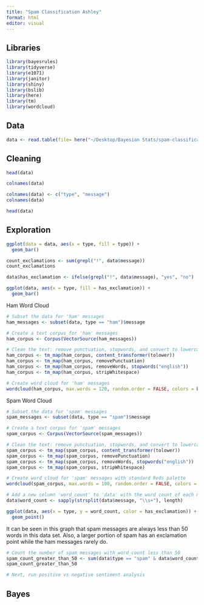 ```yaml
---
title: "Spam Classification Ashley"
format: html
editor: visual
---
```


## Libraries

```r
library(bayesrules)
library(tidyverse)
library(e1071)
library(janitor)
library(shiny)
library(bslib)
library(here)
library(tm)
library(wordcloud)
```

## Data

```r
data <- read.table(file= here("~/Desktop/Bayesian Stats/spam-classification-shiny-app/SMSSpamCollection"), sep="\t", quote="", comment.char="")
```

## Cleaning

```r
head(data)
```

```r
colnames(data)
```

```r
colnames(data) <- c("type", "message")
colnames(data)
```

```r
head(data)
```

## Exploration

```r
ggplot(data = data, aes(x = type, fill = type)) + 
  geom_bar()
```

```r
count_exclamations <- sum(grepl("!", data$message))
count_exclamations
```

```r
data$has_exclamation <- ifelse(grepl("!", data$message), "yes", "no")
```

```r
ggplot(data, aes(x = type, fill = has_exclamation)) + 
  geom_bar()
```

Ham Word Cloud

```r
# Subset the data for 'ham' messages
ham_messages <- subset(data, type == "ham")$message

# Create a text corpus for 'ham' messages
ham_corpus <- Corpus(VectorSource(ham_messages))

# Clean the text: remove punctuation, stopwords, and convert to lowercase
ham_corpus <- tm_map(ham_corpus, content_transformer(tolower))
ham_corpus <- tm_map(ham_corpus, removePunctuation)
ham_corpus <- tm_map(ham_corpus, removeWords, stopwords("english"))
ham_corpus <- tm_map(ham_corpus, stripWhitespace)

# Create word cloud for 'ham' messages
wordcloud(ham_corpus, max.words = 120, random.order = FALSE, colors = brewer.pal(8, "Dark2"), main = "Ham Messages")
```

Spam Word Cloud

```r
# Subset the data for 'spam' messages
spam_messages <- subset(data, type == "spam")$message

# Create a text corpus for 'spam' messages
spam_corpus <- Corpus(VectorSource(spam_messages))

# Clean the text: remove punctuation, stopwords, and convert to lowercase
spam_corpus <- tm_map(spam_corpus, content_transformer(tolower))
spam_corpus <- tm_map(spam_corpus, removePunctuation)
spam_corpus <- tm_map(spam_corpus, removeWords, stopwords("english"))
spam_corpus <- tm_map(spam_corpus, stripWhitespace)

# Create word cloud for 'spam' messages with standard Reds palette
wordcloud(spam_corpus, max.words = 100, random.order = FALSE, colors = brewer.pal(8, "Reds"), main = "Spam Messages")
```

```r
# Add a new column 'word_count' to 'data' with the word count of each message
data$word_count <- sapply(strsplit(data$message, "\\s+"), length)
```

```r
ggplot(data, aes(x = type, y = word_count, color = has_exclamation)) + 
  geom_point()
```

It can be seen in this graph that spam messages are always less than 50 words in this data set. Also, a larger portion of spam has an exclamation point while the ham messages rarely do.

```r
# Count the number of spam messages with word_count less than 50
spam_count_greater_than_50 <- sum(data$type == "spam" & data$word_count > 50)
spam_count_greater_than_50
```

```r
# Next, run positive vs negative sentiment analysis

```

## Bayes

```r

```
